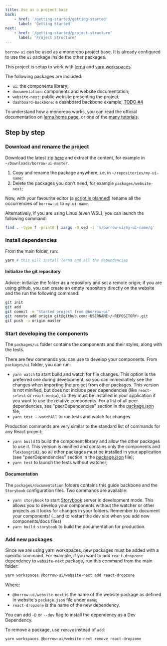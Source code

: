 ```yaml
---
title: Use as a project base
back:
    - href: '/getting-started/getting-started'
      label: 'Getting Started'
next:
    - href: '/getting-started/project-structure'
      label: 'Project Structure'
---
```


`borrow-ui` can be used as a monorepo project base. It is already configured to
use the `ui` package inside the other packages.

This project is setup to work with [lerna](https://github.com/lerna/lerna)
and [yarn workspaces](https://yarnpkg.com/features/workspaces).

The following packages are included:

-   `ui`: the components library;
-   `documentation`: components and website documentation;
-   `website-next`: public website presenting the project;
-   `dashboard-backbone`: a dashboard backbone example; [TODO #4](https://github.com/borrow-ui/borrow-ui/issues/4)

To understand how a monorepo works, you can read the official documentation on
[lerna home page](https://github.com/lerna/lerna),
or one of the [many tutorials](https://www.google.com/search?q=lerna+yarn+workspaces).

## Step by step

### Download and rename the project

Download the latest zip [here](https://github.com/borrow-ui/borrow-ui/archive/master.zip)
and extract the content, for example in `~/Downloads/borrow-ui-master`.

1. Copy and rename the package anywhere, i.e. in `~/repositories/my-ui-name`;
2. Delete the packages you don't need, for example `packages/website-next`;

Now, with your favourite editor (a [script is planned](https://github.com/borrow-ui/borrow-ui/issues/5))
rename all the occurrencies of `borrow-ui` to `my-ui-name`.

Alternatively, if you are using Linux (even WSL), you can launch the following command:

```bash
find . -type f -print0 | xargs -0 sed -i 's/borrow-ui/my-ui-name/g'
```

### Install dependencies

From the main folder, run:

```bash
yarn # this will install lerna and all the dependencies
```

#### Initialize the git repository

Advice: initialize the folder as a repository and set a remote origin; if you are using github, you
can create an empty repository directly on the website and the run the following command:

```bash
git init
git add
git commit -m "Started project from @borrow-ui"
git remote add origin git@github.com:<USERNAME>/<REPOSITORY>.git
git push -u origin master
```

### Start developing the components

The `packages/ui` folder contains the components and their styles, along with the tests.

There are few commands you can use to develop your components. From `packages/ui` folder, you can run:

-   `yarn watch` to start build and watch for file changes. This option is the preferred one during development,
    so you can immediatlely see the changes when importing the project from other packages. This version is not minified,
    but does not include peer dependencies (like `react-select` or `react-media`), so they must be installed in your
    application if you want to use the relative components. For a list of all peer dependencies,
    see "peerDependencies" section in the [package.json](https://github.com/borrow-ui/borrow-ui/blob/master/packages/ui/package.json) file;
-   `yarn test --watchAll` to run tests and watch for changes.

Production commands are very similar to the standard list of commands for any React project:

-   `yarn build` to build the component library and allow the other packages to use it.
    This version is minified and contains only the components and `flexboxgrid2`, so all other packages
    must be installed in your application
    (see "peerDependencies" section in the [package.json](https://github.com/borrow-ui/borrow-ui/blob/master/packages/ui/package.json) file);
-   `yarn test` to launch the tests without watcher;

#### Documentation

The `packages/documentation` folders contains this guide backbone and the `Storybook` configuration files.
Two commands are available:

-   `yarn storybook` to start [Storybook](https://storybook.js.org/) server in development mode.
    This allows you to develop your components without the watcher or other projects as it looks for changes
    in your folders. Remember to document your components! (...and to restart the dev site when you add new components/docs files)
-   `yarn build-storybook` to build the documentation for production.

### Add new packages

Since we are using yarn workspaces, new packages must be added with a specific command.
For example, if you want to add `react-dropzone` dependency to `website-next` package, run this command from the main folder:

```bash
yarn workspaces @borrow-ui/website-next add react-dropzone
```

Where:

-   `@borrow-ui/website-next` is the name of the website package as defined in website's `package.json` file under `name`;
-   `react-dropzone` is the name of the new dependency.

You can add `-D` or `--dev` flag to install the dependency as a Dev Dependency.

To remove a package, use `remove` instead of `add`:

```bash
yarn workspaces @borrow-ui/website-next remove react-dropzone
```

